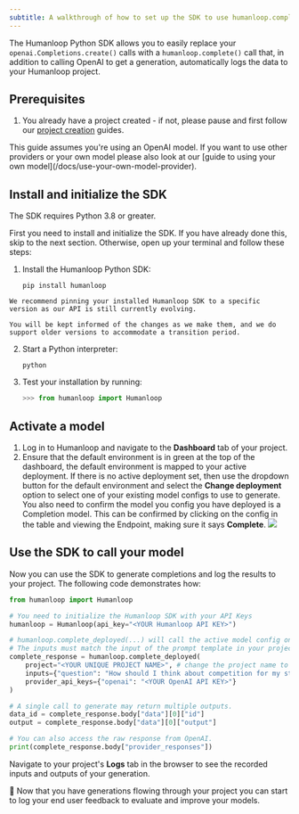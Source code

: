 ```yaml
---
subtitle: A walkthrough of how to set up the SDK to use humanloop.complete()
---
```


The Humanloop Python SDK allows you to easily replace your `openai.Completions.create()` calls with a `humanloop.complete()` call that, in addition to calling OpenAI to get a generation, automatically logs the data to your Humanloop project.

## Prerequisites

1. You already have a project created - if not, please pause and first follow our [project creation](/docs/create-a-project-from-the-playground) guides.

<Tip>
  This guide assumes you're using an OpenAI model. If you want to use other
  providers or your own model please also look at our [guide to using your own
  model](/docs/use-your-own-model-provider).
</Tip>

## Install and initialize the SDK

<Tip>The SDK requires Python 3.8 or greater.</Tip>

First you need to install and initialize the SDK. If you have already done this, skip to the next section. Otherwise, open up your terminal and follow these steps:

1.  Install the Humanloop Python SDK:

    ```shell
    pip install humanloop
    ```

   <Info>

    We recommend pinning your installed Humanloop SDK to a specific version as our API is still currently evolving.

    You will be kept informed of the changes as we make them, and we do support older versions to accommodate a transition period.

   </Info>

2.  Start a Python interpreter:

    ```shell
    python
    ```

3.  Test your installation by running:
    ```python
    >>> from humanloop import Humanloop
    ```

## Activate a model

1. Log in to Humanloop and navigate to the **Dashboard** tab of your project.
2. Ensure that the default environment is in green at the top of the dashboard, the default environment is mapped to your active deployment. If there is no active deployment set, then use the dropdown button for the default environment and select the **Change deployment** option to select one of your existing model configs to use to generate. You also need to confirm the model you config you have deployed is a Completion model. This can be confirmed by clicking on the config in the table and viewing the Endpoint, making sure it says **Complete**.
   <img src="../../../assets/images/e3caf77-image.png" />

## Use the SDK to call your model

Now you can use the SDK to generate completions and log the results to your project. The following code demonstrates how:

```python
from humanloop import Humanloop

# You need to initialize the Humanloop SDK with your API Keys
humanloop = Humanloop(api_key="<YOUR Humanloop API KEY>")

# humanloop.complete_deployed(...) will call the active model config on your project.
# The inputs must match the input of the prompt template in your project.
complete_response = humanloop.complete_deployed(
    project="<YOUR UNIQUE PROJECT NAME>", # change the project name to your project
    inputs={"question": "How should I think about competition for my startup?"},
    provider_api_keys={"openai": "<YOUR OpenAI API KEY>"}
)

# A single call to generate may return multiple outputs.
data_id = complete_response.body["data"][0]["id"]
output = complete_response.body["data"][0]["output"]

# You can also access the raw response from OpenAI.
print(complete_response.body["provider_responses"])
```

Navigate to your project's **Logs** tab in the browser to see the recorded inputs and outputs of your generation.

🎉 Now that you have generations flowing through your project you can start to log your end user feedback to evaluate and improve your models.
